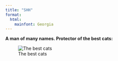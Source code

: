 ```yaml
---
title: "SHH"
format:
  html:
    mainfont: Georgia
---
```


**A man of many names. Protector of the best cats:**

![The best cats](images/IMG_3122.jpg)

